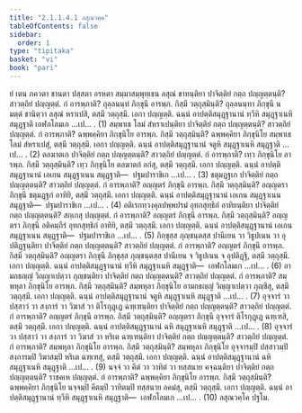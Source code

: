 ```yaml
---
title: "2.1.1.4.1 ลสุณวคฺค"
tableOfContents: false
sidebar:
  order: 1
type: "tipitaka"
basket: "vi"
book: "pari"
---
```



<DynamicBreadcrumb />

<Division number="218" book="pari">

<Paragraph number="718" book="pari">
ยํ เตน ภควตา ชานตา ปสฺสตา อรหตา สมฺมาสมฺพุทฺเธน ลสุณํ ขาทนฺติยา ปาจิตฺติยํ กตฺถ ปญฺญตฺตนฺติ? สาวตฺถิยํ ปญฺญตฺตํ. กํ อารพฺภาติ? ถุลฺลนนฺทํ ภิกฺขุนึ อารพฺภ. กิสฺมึ วตฺถุสฺมินฺติ? ถุลฺลนนฺทา ภิกฺขุนี น มตฺตํ ชานิตฺวา ลสุณํ หราเปสิ, ตสฺมึ วตฺถุสฺมึ. เอกา ปญฺญตฺติ. ฉนฺนํ อาปตฺติสมุฏฺฐานานํ ทฺวีหิ สมุฏฺฐาเนหิ สมุฏฺฐาติ เอฬกโลมเก …เป… . (1)
</Paragraph>

<Paragraph number="719" book="pari">
สมฺพาเธ โลมํ สํหราเปนฺติยา ปาจิตฺติยํ กตฺถ ปญฺญตฺตนฺติ? สาวตฺถิยํ ปญฺญตฺตํ. กํ อารพฺภาติ? ฉพฺพคฺคิยา ภิกฺขุนิโย อารพฺภ. กิสฺมึ วตฺถุสฺมินฺติ? ฉพฺพคฺคิยา ภิกฺขุนิโย สมฺพาเธ โลมํ สํหราเปสุํ, ตสฺมึ วตฺถุสฺมึ. เอกา ปญฺญตฺติ. ฉนฺนํ อาปตฺติสมุฏฺฐานานํ จตูหิ สมุฏฺฐาเนหิ สมุฏฺฐาติ …เป… . (2)
</Paragraph>

<Paragraph number="720" book="pari">
ตลฆาตเก ปาจิตฺติยํ กตฺถ ปญฺญตฺตนฺติ? สาวตฺถิยํ ปญฺญตฺตํ. กํ อารพฺภาติ? เทฺว ภิกฺขุนิโย อารพฺภ. กิสฺมึ วตฺถุสฺมินฺติ? เทฺว ภิกฺขุนิโย ตลฆาตกํ อกํสุ, ตสฺมึ วตฺถุสฺมึ. เอกา ปญฺญตฺติ. ฉนฺนํ อาปตฺติสมุฏฺฐานานํ เอเกน สมุฏฺฐาเนน สมุฏฺฐาติ—  ปฐมปาราชิเก …เป… . (3)
</Paragraph>

<Paragraph number="721" book="pari">
ชตุมฏฺฐเก ปาจิตฺติยํ กตฺถ ปญฺญตฺตนฺติ? สาวตฺถิยํ ปญฺญตฺตํ. กํ อารพฺภาติ? อญฺญตรํ ภิกฺขุนึ อารพฺภ. กิสฺมึ วตฺถุสฺมินฺติ? อญฺญตรา ภิกฺขุนี ชตุมฏฺฐกํ อาทิยิ, ตสฺมึ วตฺถุสฺมึ. เอกา ปญฺญตฺติ. ฉนฺนํ อาปตฺติสมุฏฺฐานานํ เอเกน สมุฏฺฐาเนน สมุฏฺฐาติ—  ปฐมปาราชิเก …เป… . (4)
</Paragraph>

<Paragraph number="722" book="pari">
อติเรกทฺวงฺคุลปพฺพปรมํ อุทกสุทฺธิกํ อาทิยนฺติยา ปาจิตฺติยํ กตฺถ ปญฺญตฺตนฺติ? สกฺเกสุ ปญฺญตฺตํ. กํ อารพฺภาติ? อญฺญตรํ ภิกฺขุนึ อารพฺภ. กิสฺมึ วตฺถุสฺมินฺติ? อญฺญตรา ภิกฺขุนี อติคมฺภีรํ อุทกสุทฺธิกํ อาทิยิ, ตสฺมึ วตฺถุสฺมึ. เอกา ปญฺญตฺติ. ฉนฺนํ อาปตฺติสมุฏฺฐานานํ เอเกน สมุฏฺฐาเนน สมุฏฺฐาติ—  ปฐมปาราชิเก …เป… . (5)
</Paragraph>

<Paragraph number="723" book="pari">
ภิกฺขุสฺส ภุญฺชนฺตสฺส ปานีเยน วา วิธูปเนน วา อุปติฏฺฐนฺติยา ปาจิตฺติยํ กตฺถ ปญฺญตฺตนฺติ? สาวตฺถิยํ ปญฺญตฺตํ. กํ อารพฺภาติ? อญฺญตรํ ภิกฺขุนึ อารพฺภ. กิสฺมึ วตฺถุสฺมินฺติ? อญฺญตรา ภิกฺขุนี ภิกฺขุสฺส ภุญฺชนฺตสฺส ปานีเยน จ วิธูปเนน จ อุปติฏฺฐิ, ตสฺมึ วตฺถุสฺมึ. เอกา ปญฺญตฺติ. ฉนฺนํ อาปตฺติสมุฏฺฐานานํ ทฺวีหิ สมุฏฺฐาเนหิ สมุฏฺฐาติ—  เอฬกโลมเก …เป… . (6)
</Paragraph>

<Paragraph number="724" book="pari">
อามกธญฺญํ วิญฺญาเปตฺวา ภุญฺชนฺติยา ปาจิตฺติยํ กตฺถ ปญฺญตฺตนฺติ? สาวตฺถิยํ ปญฺญตฺตํ. กํ อารพฺภาติ? สมฺพหุลา ภิกฺขุนิโย อารพฺภ. กิสฺมึ วตฺถุสฺมินฺติ? สมฺพหุลา ภิกฺขุนิโย อามกธญฺญํ วิญฺญาเปตฺวา ภุญฺชึสุ, ตสฺมึ วตฺถุสฺมึ. เอกา ปญฺญตฺติ. ฉนฺนํ อาปตฺติสมุฏฺฐานานํ จตูหิ สมุฏฺฐาเนหิ สมุฏฺฐาติ …เป… . (7)
</Paragraph>

<Paragraph number="725" book="pari">
อุจฺจารํ วา ปสฺสาวํ วา สงฺการํ วา วิฆาสํ วา ติโรกุฏฺเฏ ฉฑฺเฑนฺติยา ปาจิตฺติยํ กตฺถ ปญฺญตฺตนฺติ? สาวตฺถิยํ ปญฺญตฺตํ. กํ อารพฺภาติ? อญฺญตรํ ภิกฺขุนึ อารพฺภ. กิสฺมึ วตฺถุสฺมินฺติ? อญฺญตรา ภิกฺขุนี อุจฺจารํ ติโรกุฏฺเฏ ฉฑฺเฑสิ, ตสฺมึ วตฺถุสฺมึ. เอกา ปญฺญตฺติ. ฉนฺนํ อาปตฺติสมุฏฺฐานานํ ฉหิ สมุฏฺฐาเนหิ สมุฏฺฐาติ …เป… . (8)
</Paragraph>

<Paragraph number="726" book="pari">
อุจฺจารํ วา ปสฺสาวํ วา สงฺการํ วา วิฆาสํ วา หริเต ฉฑฺเฑนฺติยา ปาจิตฺติยํ กตฺถ ปญฺญตฺตนฺติ? สาวตฺถิยํ ปญฺญตฺตํ. กํ อารพฺภาติ? สมฺพหุลา ภิกฺขุนิโย อารพฺภ. กิสฺมึ วตฺถุสฺมินฺติ? สมฺพหุลา ภิกฺขุนิโย อุจฺจารมฺปิ ปสฺสาวมฺปิ สงฺการมฺปิ วิฆาสมฺปิ หริเต ฉฑฺเฑสุํ, ตสฺมึ วตฺถุสฺมึ. เอกา ปญฺญตฺติ. ฉนฺนํ อาปตฺติสมุฏฺฐานานํ ฉหิ สมุฏฺฐาเนหิ สมุฏฺฐาติ …เป… . (9)
</Paragraph>

<Paragraph number="727" book="pari">
นจฺจํ วา คีตํ วา วาทิตํ วา ทสฺสนาย คจฺฉนฺติยา ปาจิตฺติยํ กตฺถ ปญฺญตฺตนฺติ? ราชคเห ปญฺญตฺตํ. กํ อารพฺภาติ? ฉพฺพคฺคิยา ภิกฺขุนิโย อารพฺภ. กิสฺมึ วตฺถุสฺมินฺติ? ฉพฺพคฺคิยา ภิกฺขุนิโย นจฺจมฺปิ คีตมฺปิ วาทิตมฺปิ ทสฺสนาย อคมํสุ, ตสฺมึ วตฺถุสฺมึ. เอกา ปญฺญตฺติ. ฉนฺนํ อาปตฺติสมุฏฺฐานานํ ทฺวีหิ สมุฏฺฐาเนหิ สมุฏฺฐาติ—  เอฬกโลมเก …เป… . (10)

</Paragraph>
</Division>

<Paragraph number="728" type="center" book="pari">
ลสุณวคฺโค ปฐโม.
</Paragraph>